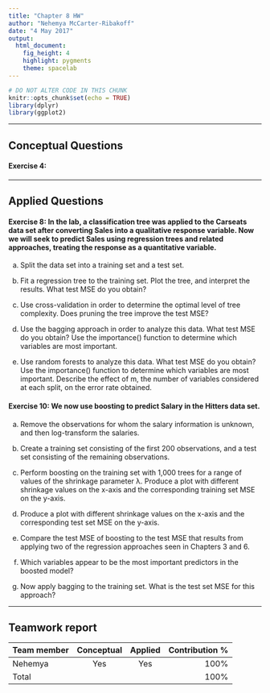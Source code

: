 ```yaml
---
title: "Chapter 8 HW"
author: "Nehemya McCarter-Ribakoff"
date: "4 May 2017"
output: 
  html_document: 
    fig_height: 4
    highlight: pygments
    theme: spacelab
---
```


```r
# DO NOT ALTER CODE IN THIS CHUNK
knitr::opts_chunk$set(echo = TRUE)
library(dplyr)
library(ggplot2)
```

* * *
## Conceptual Questions


#### Exercise 4:

* * *


## Applied Questions

#### Exercise 8: In the lab, a classification tree was applied to the Carseats data set after converting Sales into a qualitative response variable. Now we will seek to predict Sales using regression trees and related approaches, treating the response as a quantitative variable.

(a) Split the data set into a training set and a test set.

(b) Fit a regression tree to the training set. Plot the tree, and interpret the results. What test MSE do you obtain?

(c) Use cross-validation in order to determine the optimal level of tree complexity. Does pruning the tree improve the test MSE?

(d) Use the bagging approach in order to analyze this data. What test MSE do you obtain? Use the importance() function to determine which variables are most important.

(e) Use random forests to analyze this data. What test MSE do you obtain? Use the importance() function to determine which variables are most important. Describe the effect of m, the number of variables considered at each split, on the error rate
obtained.

#### Exercise 10: We now use boosting to predict Salary in the Hitters data set.

(a) Remove the observations for whom the salary information is unknown, and then log-transform the salaries.

(b) Create a training set consisting of the first 200 observations, and a test set consisting of the remaining observations.

(c) Perform boosting on the training set with 1,000 trees for a range of values of the shrinkage parameter λ. Produce a plot with different shrinkage values on the x-axis and the corresponding training set MSE on the y-axis.

(d) Produce a plot with different shrinkage values on the x-axis and the corresponding test set MSE on the y-axis.

(e) Compare the test MSE of boosting to the test MSE that results from applying two of the regression approaches seen in Chapters 3 and 6.

(f) Which variables appear to be the most important predictors in the boosted model?

(g) Now apply bagging to the training set. What is the test set MSE for this approach?

* * *

## Teamwork report

| Team member             | Conceptual | Applied  | Contribution % |
|:------------------------|:----------:|:--------:|---------------:|
| Nehemya                 |    Yes     |   Yes    | 100%           |
| Total                   |            |          | 100%           |